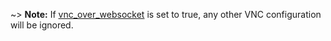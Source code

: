 <!-- Code generated from the comments of the RunConfig struct in builder/vmware/common/run_config.go; DO NOT EDIT MANUALLY -->

~> **Note:** If [vnc_over_websocket](#vnc_over_websocket) is set to true, any other VNC configuration will be ignored.

<!-- End of code generated from the comments of the RunConfig struct in builder/vmware/common/run_config.go; -->
